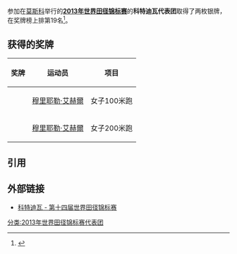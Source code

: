 参加在{{RUS}}[[莫斯科|莫斯科]]举行的'''[[2013年世界田径锦标赛|2013年世界田径锦标赛]]'''的'''科特迪瓦代表团'''取得了两枚银牌，在奖牌榜上排第19名<ref>{{cite web |url=http://www.iaaf.org/competitions/iaaf-world-championships/14th-iaaf-world-championships-4873/medaltable |title=2013年世界田径锦标赛奖牌榜 |publisher=国际田联 |accessdate=2013-08-16 |archive-date=2018-01-08 |archive-url=https://web.archive.org/web/20180108063912/https://www.iaaf.org/competitions/iaaf-world-championships/14th-iaaf-world-championships-4873/medaltable |dead-url=no }}{{en}}</ref>。

== 获得的奖牌 ==
{| class="wikitable" style="font-size:90%" width=60%
|-
! 奖牌
! 运动员
! 项目
|-
| {{silver medal}} || [[穆里耶勒·艾赫爾|穆里耶勒·艾赫爾]] || 女子100米跑
|-
| {{silver medal}} || [[穆里耶勒·艾赫爾|穆里耶勒·艾赫爾]] || 女子200米跑
|}

== 引用 ==
{{reflist}}

== 外部链接 ==
*[https://web.archive.org/web/20131419470900/http://www.iaaf.org/competitions/iaaf-world-championships/14th-iaaf-world-championships-4873/country/ivory-coast 科特迪瓦 - 第十四届世界田径锦标赛]{{en}}

[[分类:2013年世界田径锦标赛代表团|分类:2013年世界田径锦标赛代表团]]